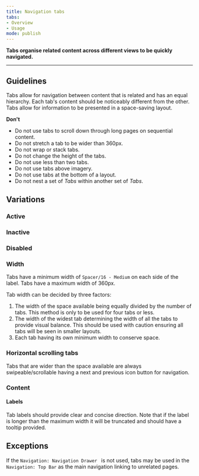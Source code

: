 ```yaml
---
title: Navigation tabs
tabs: 
- Overview
- Usage
mode: publish
---
```



**Tabs organise related content across different views to be quickly navigated.**
<!--One to two sentences as an introduction to the component-->

***

## Guidelines
<!--List how to use it, sizes, widths, grid interactions, color allowances -->
Tabs allow for navigation between content that is related and has an equal hierarchy. Each tab's content should be noticeably different from the other. Tabs allow for information to be presented in a space-saving layout. 


**Don't**
<!--Bullet point list if needed -->

* Do not use tabs to scroll down through long pages on sequential content. 
* Do not stretch a tab to be wider than 360px. 
* Do not wrap or stack tabs. 
* Do not change the height of the tabs. 
* Do not use less than two tabs. 
* Do not use tabs above imagery. 
* Do not use tabs at the bottom of a layout. 
* Do not nest a set of _Tabs_ within another set of _Tabs_.


## Variations 

### Active  
<Embed url="https://www.figma.com/file/0bGXR2sCwMVSDNyyzu5BXrO5/Desktop-UI?node-id=256%3A4" />  

### Inactive  
<Embed url="https://www.figma.com/file/0bGXR2sCwMVSDNyyzu5BXrO5/Desktop-UI?node-id=256%3A59" />  

### Disabled  
<Embed url="https://www.figma.com/file/0bGXR2sCwMVSDNyyzu5BXrO5/Desktop-UI?node-id=256%3A108" />  

<!--One ### heading per frame in Figma, explaining each component in that frame. One 'content' section per variation if needed -->

### Width

Tabs have a minimum width of `Spacer/16 - Medium` on each side of the label. Tabs have a maximum width of 360px.

Tab width can be decided by three factors:

1. The width of the space available being equally divided by the number of tabs. This method is only to be used for four tabs or less. 
2. The width of the widest tab determining the width of all the tabs to provide visual balance. This should be used with caution ensuring all tabs will be seen in smaller layouts. 
3. Each tab having its own minimum width to conserve space. 


### Horizontal scrolling tabs

Tabs that are wider than the space available are always swipeable/scrollable having a next and previous icon button for navigation.



### Content


#### Labels

Tab labels should provide clear and concise direction. 
Note that if the label is longer than the maximum width it will be truncated and should have a tooltip provided.



## Exceptions

If the `Navigation: Navigation Drawer ` is not used, tabs may be used in the `Navigation: Top Bar` as the main navigation linking to unrelated pages. 

